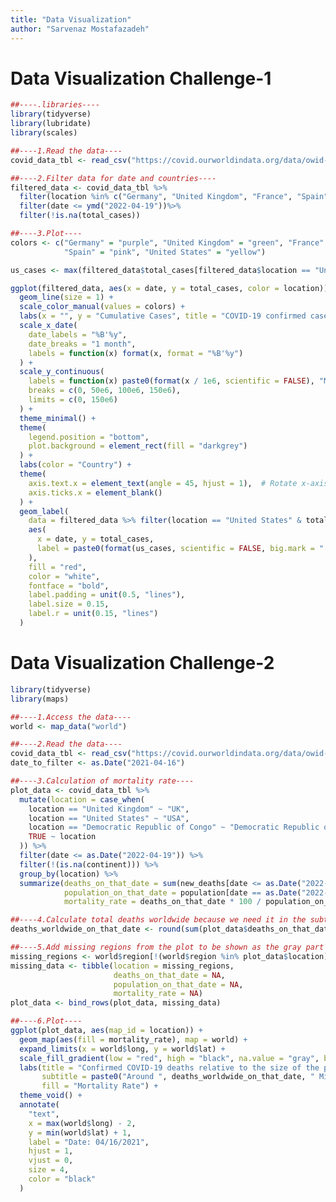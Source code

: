 ```yaml
---
title: "Data Visualization"
author: "Sarvenaz Mostafazadeh"
---
```


# Data Visualization Challenge-1

```r
##----.libraries----
library(tidyverse)
library(lubridate)
library(scales)

##----1.Read the data----
covid_data_tbl <- read_csv("https://covid.ourworldindata.org/data/owid-covid-data.csv")

##----2.Filter data for date and countries----
filtered_data <- covid_data_tbl %>%
  filter(location %in% c("Germany", "United Kingdom", "France", "Spain", "United States")) %>%
  filter(date <= ymd("2022-04-19"))%>%
  filter(!is.na(total_cases))

##----3.Plot----
colors <- c("Germany" = "purple", "United Kingdom" = "green", "France" = "orange",
            "Spain" = "pink", "United States" = "yellow")

us_cases <- max(filtered_data$total_cases[filtered_data$location == "United States" & !is.na(filtered_data$total_cases)])

ggplot(filtered_data, aes(x = date, y = total_cases, color = location)) +
  geom_line(size = 1) +
  scale_color_manual(values = colors) +
  labs(x = "", y = "Cumulative Cases", title = "COVID-19 confirmed cases worldwide", subtitle = "As of 19/04/2022") +
  scale_x_date(
    date_labels = "%B'%y",
    date_breaks = "1 month",
    labels = function(x) format(x, format = "%B'%y")
  ) +
  scale_y_continuous(
    labels = function(x) paste0(format(x / 1e6, scientific = FALSE), "M"),
    breaks = c(0, 50e6, 100e6, 150e6),
    limits = c(0, 150e6)
  ) +
  theme_minimal() +
  theme(
    legend.position = "bottom",
    plot.background = element_rect(fill = "darkgrey")
  ) +
  labs(color = "Country") +
  theme(
    axis.text.x = element_text(angle = 45, hjust = 1),  # Rotate x-axis labels
    axis.ticks.x = element_blank()
  ) +
  geom_label(
    data = filtered_data %>% filter(location == "United States" & total_cases == us_cases),
    aes(
      x = date, y = total_cases,
      label = paste0(format(us_cases, scientific = FALSE, big.mark = ".", decimal.mark = ","))
    ),
    fill = "red",
    color = "white",
    fontface = "bold",
    label.padding = unit(0.5, "lines"),
    label.size = 0.15,
    label.r = unit(0.15, "lines")
  )

```

# Data Visualization Challenge-2

```r
library(tidyverse)
library(maps)

##----1.Access the data----
world <- map_data("world")

##----2.Read the data----
covid_data_tbl <- read_csv("https://covid.ourworldindata.org/data/owid-covid-data.csv")
date_to_filter <- as.Date("2021-04-16")

##----3.Calculation of mortality rate----
plot_data <- covid_data_tbl %>%
  mutate(location = case_when(
    location == "United Kingdom" ~ "UK",
    location == "United States" ~ "USA",
    location == "Democratic Republic of Congo" ~ "Democratic Republic of the Congo",
    TRUE ~ location
  )) %>%
  filter(date <= as.Date("2022-04-19")) %>%
  filter(!(is.na(continent))) %>%
  group_by(location) %>%
  summarize(deaths_on_that_date = sum(new_deaths[date <= as.Date("2022-04-19")], na.rm = TRUE),
            population_on_that_date = population[date == as.Date("2022-04-19")],
            mortality_rate = deaths_on_that_date * 100 / population_on_that_date)

##----4.Calculate total deaths worldwide because we need it in the subtitle----
deaths_worldwide_on_that_date <- round(sum(plot_data$deaths_on_that_date, na.rm = TRUE) / 1e6, digits = 1)

##----5.Add missing regions from the plot to be shown as the gray part (for example Antarctica) to the data----
missing_regions <- world$region[!(world$region %in% plot_data$location)]
missing_data <- tibble(location = missing_regions,
                       deaths_on_that_date = NA,
                       population_on_that_date = NA,
                       mortality_rate = NA)
plot_data <- bind_rows(plot_data, missing_data)

##----6.Plot----
ggplot(plot_data, aes(map_id = location)) +
  geom_map(aes(fill = mortality_rate), map = world) +
  expand_limits(x = world$long, y = world$lat) +
  scale_fill_gradient(low = "red", high = "black", na.value = "gray", breaks = c(0.20, 0.40, 0.60), labels = c("0.20%", "0.40%", "0.60%")) +
  labs(title = "Confirmed COVID-19 deaths relative to the size of the population",
       subtitle = paste0("Around ", deaths_worldwide_on_that_date, " Million", " confirmed COVID-19 deaths worldwide"),
       fill = "Mortality Rate") +
  theme_void() +
  annotate(
    "text",
    x = max(world$long) - 2,
    y = min(world$lat) + 1,
    label = "Date: 04/16/2021",
    hjust = 1,
    vjust = 0,
    size = 4,
    color = "black"
  )

```